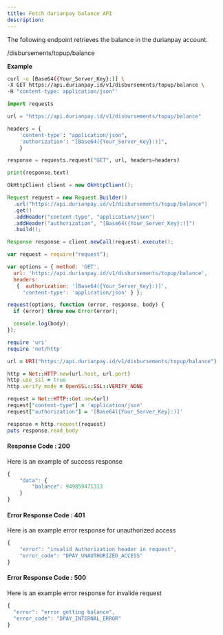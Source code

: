 ```yaml
---
title: Fetch durianpay balance API
description: 
---
```



<div class = 'right-component'></div>

<div class = 'left-side'>


The following endpoint retrieves the balance in the durianpay account.

<url get = ""><div class = "ib">/disbursements/topup/balance</div></url>

</div>

<div class = 'right-code ml-60'>

**Example**

<MultiCodeBlock>

```bash
curl -u [Base64({Your_Server_Key}:)] \
-X GET https://api.durianpay.id/v1/disbursements/topup/balance \
-H "content-type: application/json"'
```

```python
import requests

url = "https://api.durianpay.id/v1/disbursements/topup/balance"

headers = {
    'content-type': "application/json",
    'authorization': "[Base64({Your_Server_Key}:)]",
    }

response = requests.request("GET", url, headers=headers)

print(response.text)
```

```java
OkHttpClient client = new OkHttpClient();

Request request = new Request.Builder()
  .url("https://api.durianpay.id/v1/disbursements/topup/balance")
  .get()
  .addHeader("content-type", "application/json")
  .addHeader("authorization", "[Base64({Your_Server_Key}:)]")
  .build();

Response response = client.newCall(request).execute();
```

```js
var request = require("request");

var options = { method: 'GET',
  url: 'https://api.durianpay.id/v1/disbursements/topup/balance',
  headers: 
   {  authorization: '[Base64({Your_Server_Key}:)]',
     'content-type': 'application/json' } };

request(options, function (error, response, body) {
  if (error) throw new Error(error);

  console.log(body);
});

```

```ruby
require 'uri'
require 'net/http'

url = URI("https://api.durianpay.id/v1/disbursements/topup/balance")

http = Net::HTTP.new(url.host, url.port)
http.use_ssl = true
http.verify_mode = OpenSSL::SSL::VERIFY_NONE

request = Net::HTTP::Get.new(url)
request["content-type"] = 'application/json'
request["authorization"] = '[Base64({Your_Server_Key}:)]'

response = http.request(request)
puts response.read_body
```

</MultiCodeBlock>

#### Response Code : 200 
Here is an example of success response

```js
{
    "data": {
        "balance": 949859471313
    }
}
```

#### Error Response Code : 401
Here is an example error response for unauthorized access

```js
{
    "error": "invalid Authorization header in request",
    "error_code": "DPAY_UNAUTHORIZED_ACCESS"
}
```

#### Error Response Code : 500
Here is an example error response for invalide request

```js
{
  "error": "error getting balance",
  "error_code": "DPAY_INTERNAL_ERROR"
}
```

</div>
